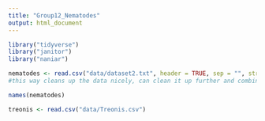 ```yaml
---
title: "Group12_Nematodes"
output: html_document
---
```


```r
library("tidyverse")
library("janitor")
library("naniar")
```

```r
nematodes <- read.csv("data/dataset2.txt", header = TRUE, sep = "", stringsAsFactors = FALSE, fill = TRUE)
#this way cleans up the data nicely, can clean it up further and combine more data
```

```r
names(nematodes)
```

```r
treonis <- read.csv("data/Treonis.csv")

```

